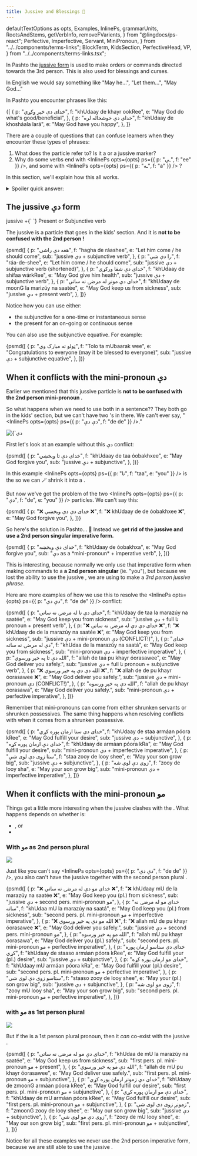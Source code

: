 ```yaml
---
title: Jussive and Blessings 🤲
---
```


  defaultTextOptions as opts,
  Examples,
  InlinePs,
  grammarUnits,
  RootsAndStems,
  getVerbInfo,
  removeFVarients,
} from "@lingdocs/ps-react";
  Perfective,
  Imperfective,
  Servant,
  MiniPronoun,
} from "../../components/terms-links";
  BlockTerm,
  KidsSection,
  PerfectiveHead,
  VP,
} from "../../components/terms-links.tsx";


In Pashto the [jussive form](https://en.wikipedia.org/wiki/Jussive_mood) is used to make orders or commands directed towards the 3rd person. This is also used for blessings and curses.

In English we would say something like "May he...", "Let them...", "May God..."

In Pashto you encounter phrases like this:

<Examples opts={opts}>
  {[
    {
      p: "خدای دې خیر وکړي",
      f: "khUdaay de khayr ookRee",
      e: "May God do what's good/beneficial",
    },
    {
      p: "خدای دې خوشحاله لره",
      f: "khUdaay de khosháala lará",
      e: "May God have you happy",
    },
  ]}
</Examples>

There are a couple of questions that can confuse learners when they encounter these types of phrases:

1. What does the <De /> particle refer to? Is it a <MiniPronoun /> or a jussive marker?
2. Why do some verbs end with <InlinePs opts={opts} ps={{ p: "ـي", f: "ee" }} />, and some with <InlinePs opts={opts} ps={{ p: "ـه", f: "a" }} /> ?

In this section, we'll explain how this all works.

<details>

<summary>Spoiler quick answer:</summary>

- _Basic form_: Jussive phrases are made using the jussive <De /> particle with subjunctive or present verbs.
  - Verbs end in <InlinePs opts={opts} ps={{ p: "ـي", f: "ee" }} /> (like the first example above)
- _Exception_: when there's a conflict with another 2nd pers mini pronoun like <De />, we leave out the jussive <De /> marker and instead use the 2nd person imperative form.
  - Verbs end in <InlinePs opts={opts} ps={{ p: "ـه", f: "a" }} /> (like the second example above)

</details>

## The jussive دې form

<Formula>
  jussive <De /> +{` `}
  <Link to="/verbs/present-verbs/">Present</Link> or <Link to="/verbs/subjunctive-verbs/">
    Subjunctive
  </Link> verb
</Formula>

The jussive <De /> is a particle that goes in the <Link to="/phrase-structure/blocks-and-kids/#the-kids-section">kids' section</Link>. And it is **not to be confused with the 2nd person <MiniPronoun /> <De />!**

<Examples opts={opts}>
  {psmd([
    {
      p: "هغه دې راشي",
      f: "hagha de ráashee",
      e: "Let him come / he should come",
      sub: "jussive دې + subjunctive verb",
    },
    {
      p: "را دې شي",
      f: "ráa-de-shee",
      e: "Let him come / he should come",
      sub: "jussive دې + subjunctive verb (shortened)",
    },
    {
      p: "خدای دې شفا ورکړي",
      f: "khUdaay de shifaa wárkRee",
      e: "May God give him health",
      sub: "jussive دې + subjunctive verb",
    },
    {
      p: "خدای دې مونږ له مرضۍ نه ساتي",
      f: "khUdaay de moonG la marizúy na saatée",
      e: "May God keep us from sickness",
      sub: "jussive دې + present verb",
    },
  ])}
</Examples>

Notice how you can use either:

- the <Perfective /> subjunctive for a one-time or instantaneous sense
- the <Imperfective /> present for an on-going or continuous sense

You can also use the <Link to="/equatives/other-equatives/#subjunctive-equative">subjunctive equative</Link>. For example:

<Examples opts={opts}>
  {psmd([
    {
      p: "ټولو ته مبارک وي",
      f: "Tolo ta mUbaarak wee",
      e: "Congratulations to everyone (may it be blessed to everyone)",
      sub: "jussive دې + subjunctive equative",
    },
  ])}
</Examples>

## When it conflicts with the mini-pronoun دې

Earlier we mentioned that this jussive particle <De /> is **not to be confused with the 2nd person <Link to="\/pronouns/pronouns-mini/">mini-pronoun</Link> <De />.**

So what happens when we need to use both in a sentence?? They both go in the <Link to="/phrase-structure/blocks-and-kids/">kids' section</Link>, but we can't have two <De />'s in there. We can't ever say, "<InlinePs opts={opts} ps={{ p: "دې دې", f: "de de" }} />."

<div className="mb-3" style={{ maxWidth: "600px" }}>
  <img
    src={deCowboys}
    alt={`دې particles as cowboys saying, "This town aint big enough for the two of us...`}
    className="img-fluid"
  />
</div>

First let's look at an example without this دې conflict:

<Examples opts={opts}>
  {psmd([
    {
      p: "خدای دې تا وبخښي",
      f: "khUdaay de taa óobakhxee",
      e: "May God forgive you",
      sub: "jussive دې + subjunctive",
    },
  ])}
</Examples>

In this example <InlinePs opts={opts} ps={{ p: "تا", f: "taa", e: "you" }} /> is the <Servant /> so we can <Link to="/phrase-structure/shortening-vps/">🪄 shrink it</Link> into a <MiniPronoun /> <De />.

But now we've got the problem of the two <InlinePs opts={opts} ps={{ p: "دې", f: "de", e: "you" }} /> particles. We can't say this:

<Examples opts={opts}>
  {psmd([
    {
      p: "❌ خدای دې دې وبخښي ❌",
      f: "❌ khUdaay de de óobakhxee ❌",
      e: "May God forgive you",
    },
  ])}
</Examples>

So here's the solution in Pashto... 🥁 Instead we **get rid of the jussive <De /> and use a 2nd person singular <Link to="/verbs/imperative-verbs/">imperative</Link> form.**

<Examples opts={opts}>
  {psmd([
    {
      p: "خدای دې وبخښه",
      f: "khUdaay de óobakhxa",
      e: "May God forgive you",
      sub: "دې as a *mini-pronoun* + imperative verb",
    },
  ])}
</Examples>

This is interesting, because normally we only use that imperative form when making commands to a **a 2nd person singular** (ie. "you"), but because we lost the ability to use the jussive <De />, we are using to make a _3rd person jussive phrase_.

Here are more examples of how we use this to resolve the <InlinePs opts={opts} ps={{ p: "دې دې", f: "de de" }} /> conflict:

<Examples opts={opts}>
  {psmd([
    {
      p: "خدای دې تا له مرضۍ نه ساتي",
      f: "khUdaay de taa la marazúy na saatée",
      e: "May God keep you from sickness",
      sub: "jussive دې + full تا pronoun + present verb",
    },
    {
      p: "❌ خدای دې دې له مرضۍ نه ساتي ❌",
      f: "❌ khUdaay de de la marazúy na saatée ❌",
      e: "May God keep you from sickness",
      sub: "jussive دې + mini-pronoun دې (CONFLICT!)",
    },
    {
      p: "خدای دې له مرضۍ نه ساته",
      f: "khUdaa de la marazúy na saatá",
      e: "May God keep you from sickness",
      sub: "mini-pronoun دې + imperfective imperative",
    },
    {
      p: "الله دې تا په خیر ورسوي",
      f: "allah de taa pu khayr óorasawee",
      e: "May God deliver you safely.",
      sub: "jussive دې + full تا pronoun + subjunctive verb",
    },
    {
      p: "❌ الله دې دې په خیر ورسوي ❌",
      f: "❌ allah de de pu khayr óorasawee ❌",
      e: "May God deliver you safely.",
      sub: "jussive دې + mini-pronoun دې (CONFLICT!)",
    },
    {
      p: "الله دې په خیر ورسوه",
      f: "allah de pu khayr óorasawa",
      e: "May God deliver you safely.",
      sub: "mini-pronoun دې + perfective imperative",
    },
  ])}
</Examples>

Remember that mini-pronouns can come from either shrunken servants or shrunken possessives. The same thing happens when resolving conflicts with <De /> when it comes from a shrunken possessive.

<Examples opts={opts}>
  {psmd([
    {
      p: "خدای دې ستا ارمان پوره کړي",
      f: "khUdaay de staa armáan póora kRee",
      e: "May God fulfill your desire",
      sub: "jussive دې + subjunctive",
    },
    {
      p: "خدای دې ارمان پوره کړه",
      f: "khUdaay de armáan póora kRa",
      e: "May God fulfill your desire",
      sub: "mini-pronoun دې + imperfective imperative",
    },
    {
      p: "ستا زوی دې لوی شي",
      f: "staa zooy de looy shee",
      e: "May your son grow big",
      sub: "jussive دې + subjunctive",
    },
    {
      p: "زوی دې لوی شه",
      f: "zooy de looy sha",
      e: "May your son grow big",
      sub: "mini-pronoun دې + imperfective imperative",
    },
  ])}
</Examples>

## When it conflicts with the mini-pronoun مو

Things get a little more interesting when the jussive <De /> clashes with the <MiniPronoun /> <MU />. What happens depends on whether <MU /> is:

- <MU e="us/our - 1st person plural" />, or
- <MU e="you/your - 2nd person plural" />

### With مو as 2nd person plural

<div className="mb-3" style={{ maxWidth: "600px" }}>
  <img src={deMuCowboysNotOk} className="img-fluid" />
</div>

Just like you can't say <InlinePs opts={opts} ps={{ p: "دې دې", f: "de de" }} />, you also can't have the jussive <De /> together with the second person plural <MU e="you, your" />.

<Examples opts={opts}>
  {psmd([
    {
      p: "❌ خدای مو دې له مرضۍ نه ساتي ❌",
      f: "❌ khUdaay mU de la marazúy na saatée ❌",
      e: "May God keep you (pl.) from sickness",
      sub: "jussive دې + second pers. mini-pronoun مو",
    },
    {
      p: "خدای مو له مرضۍ نه ساته",
      f: "khUdaa mU la marazúy na saatá",
      e: "May God keep you (pl.) from sickness",
      sub: "second pers. pl. mini-pronoun مو + imperfective imperative",
    },
    {
      p: "❌ الله مو دې په خیر ورسوي ❌",
      f: "❌ allah mU de pu khayr óorasawee ❌",
      e: "May God deliver you safely.",
      sub: "jussive دې + second pers. mini-pronoun مو",
    },
    {
      p: "الله مو په خیر ورسوه",
      f: "allah mU pu khayr óorasawa",
      e: "May God deliver you (pl.) safely.",
      sub: "second pers. pl. mini-pronoun مو + perfective imperative",
    },
    {
      p: "خدای دې ستاسو ارمان پوره کړي",
      f: "khUdaay de staaso armáan póora kRee",
      e: "May God fulfill your (pl.) desire",
      sub: "jussive دې + subjunctive",
    },
    {
      p: "خدای مو ارمان پوره کړه",
      f: "khUdaay mU armáan póora kRa",
      e: "May God fulfill your (pl.) desire",
      sub: "second pers. pl. mini-pronoun مو + perfective imperative",
    },
    {
      p: "ستاسو زوی دې لوی شي",
      f: "staaso zooy de looy shee",
      e: "May your (pl.) son grow big",
      sub: "jussive دې + subjunctive",
    },
    {
      p: "زوی مو لوی شه",
      f: "zooy mU looy sha",
      e: "May your son grow big",
      sub: "second pers. pl. mini-pronoun مو + perfective imperative",
    },
  ])}
</Examples>

### with مو as 1st person plural

<div className="mb-3" style={{ maxWidth: "600px" }}>
  <img src={deMuCowboysOk} className="img-fluid" />
</div>

But if the is a 1st person plural pronoun, then it _can_ co-exist with the jussive <De />.

<Examples opts={opts}>
  {psmd([
    {
      p: "خدای دې مو له مرضۍ نه ساتي",
      f: "khUdaa de mU la marazúy na saatée",
      e: "May God keep us from sickness",
      sub: "first pers. pl. mini-pronoun مو + present",
    },
    {
      p: "الله دې مو په خیر ورسوي",
      f: "allah de mU pu khayr óorasawee",
      e: "May God deliver use safely.",
      sub: "first pers. pl. mini-pronoun مو + subjunctive",
    },
    {
      p: "خدای دې زمونږ ارمان پوره کړي",
      f: "khUdaay de zmoonG armáan póora kRee",
      e: "May God fulfill our desire",
      sub: "first pers. pl. mini-pronoun مو + subjunctive",
    },
    {
      p: "خدای دې مو ارمان پوره کړي",
      f: "khUdaay de mU armáan póora kRee",
      e: "May God fulfill our desire",
      sub: "first pers. pl. mini-pronoun مو + subjunctive",
    },
    {
      p: "زمونږ زوی دې لوی شي",
      f: "zmoonG zooy de looy shee",
      e: "May our son grow big",
      sub: "jussive دې + subjunctive",
    },
    {
      p: "زوی دې مو لوی شي",
      f: "zooy de mU looy shee",
      e: "May our son grow big",
      sub: "first pers. pl. mini-pronoun مو + subjunctive",
    },
  ])}
</Examples>

Notice for all these examples we never use the 2nd person imperative form, because we are still able to use the jussive <De />.
